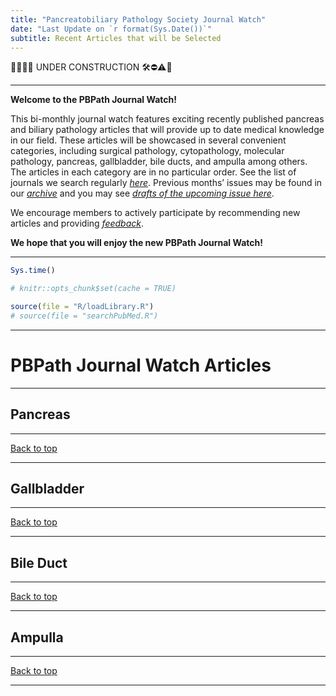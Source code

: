 ```yaml
---
title: "Pancreatobiliary Pathology Society Journal Watch"
date: "Last Update on `r format(Sys.Date())`"
subtitle: Recent Articles that will be Selected
---
```


🔬🔬🔬🔬 UNDER CONSTRUCTION 🛠⛔️⚠️🔩

---

**Welcome to the PBPath Journal Watch!**  

This bi-monthly journal watch features exciting recently published pancreas and biliary pathology articles that will provide up to date medical knowledge in our field. These articles will be showcased in several convenient categories, including surgical pathology, cytopathology, molecular pathology, pancreas, gallbladder, bile ducts, and ampulla among others. The articles in each category are in no particular order. See the list of journals we search regularly *[here](http://pbpath.org/pbpath-journal-watch/)*. Previous months’ issues may be found in our *[archive](http://pbpath.org/journal-watch-archive/)* and you may see *[drafts of the upcoming issue here](http://pbpath.org/journal-watch-upcoming-issue/)*.  

We encourage members to actively participate by recommending new articles and providing *[feedback](https://pbpath.org/contact-us/)*.  

**We hope that you will enjoy the new PBPath Journal Watch!**



---


```r
Sys.time()
```


```r
# knitr::opts_chunk$set(cache = TRUE)
```



```r
source(file = "R/loadLibrary.R")
# source(file = "searchPubMed.R")
```




---

# PBPath Journal Watch Articles {.tabset .tabset-fade .tabset-pills #pbpath_jw}

---



\pagebreak




## Pancreas {#pancreas}


---

<a href="#top" target="_self">Back to top</a>

---

\pagebreak



## Gallbladder {#gallbladder}





---

<a href="#top" target="_self">Back to top</a>

---

\pagebreak


## Bile Duct {#bileduct}



---

<a href="#top" target="_self">Back to top</a>

---

\pagebreak

## Ampulla {#ampulla}



---

<a href="#top" target="_self">Back to top</a>

---

\pagebreak

